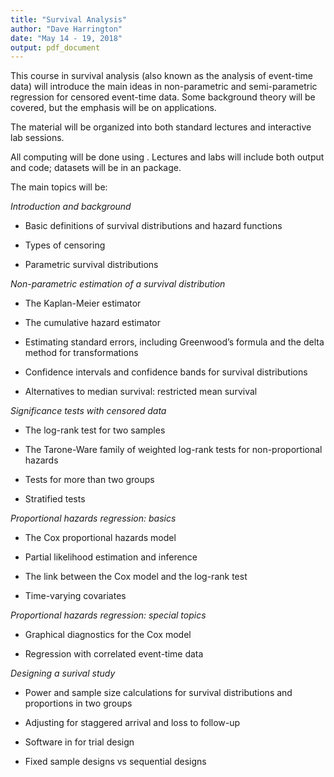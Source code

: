 ---
title: "Survival Analysis"
author: "Dave Harrington"
date: "May 14 - 19, 2018"
output: pdf_document
---

This course in survival analysis (also known as the analysis of event-time data) will introduce the main ideas in non-parametric and semi-parametric regression for censored event-time data. Some background theory will be covered, but the emphasis will be on applications.

The material will be organized into both standard lectures and interactive lab sessions.

All computing will be done using \textsf{R}. Lectures and labs will include both output and code; datasets will be in an \textsf{R} package.  

The main topics will be:

*Introduction and background*

- Basic definitions of survival distributions and hazard functions

- Types of censoring

- Parametric survival distributions

*Non-parametric estimation of a survival distribution*

- The Kaplan-Meier estimator

- The cumulative hazard estimator

- Estimating standard errors, including Greenwood's formula and the delta method for transformations

- Confidence intervals and confidence bands for survival distributions

- Alternatives to median survival: restricted mean survival

*Significance tests with censored data*

- The log-rank test for two samples

- The Tarone-Ware family of weighted log-rank tests for non-proportional hazards

- Tests for more than two groups

- Stratified tests

*Proportional hazards regression: basics*

- The Cox proportional hazards model

- Partial likelihood estimation and inference

- The link between the Cox model and the log-rank test

- Time-varying covariates

*Proportional hazards regression: special topics*

- Graphical diagnostics for the Cox model

- Regression with correlated event-time data

*Designing a surival study*

- Power and sample size calculations for survival distributions and proportions in two groups

- Adjusting for staggered arrival and loss to follow-up

- Software in \textsf{R} for trial design

- Fixed sample designs vs sequential designs
